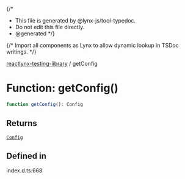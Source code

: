 {/*
* This file is generated by @lynx-js/tool-typedoc.
* Do not edit this file directly.
* @generated
*/}

{/* Import all components as Lynx to allow dynamic lookup in TSDoc writings. */}


[reactlynx-testing-library](/api/reactlynx-testing-library/index.mdx) / getConfig

# Function: getConfig()

```ts
function getConfig(): Config
```

## Returns

[`Config`](/api/reactlynx-testing-library/Interface.Config.mdx)

## Defined in

index.d.ts:668
